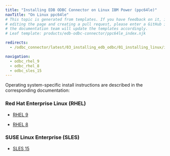 ```yaml
---
title: "Installing EDB ODBC Connector on Linux IBM Power (ppc64le)"
navTitle: "On Linux ppc64le"
# This topic is generated from templates. If you have feedback on it, instead of
# editing the page and creating a pull request, please enter a GitHub issue and
# the documentation team will update the templates accordingly.
# Leaf template: products/edb-odbc-connector/ppc64le_index.njk

redirects:
  - /odbc_connector/latest/03_installing_edb_odbc/01_installing_linux/ibm_power_ppc64le/

navigation:
  - odbc_rhel_9
  - odbc_rhel_8
  - odbc_sles_15
---
```


Operating system-specific install instructions are described in the corresponding documentation:

### Red Hat Enterprise Linux (RHEL)

- [RHEL 9](odbc_rhel_9)

- [RHEL 8](odbc_rhel_8)

### SUSE Linux Enterprise (SLES)

- [SLES 15](odbc_sles_15)
